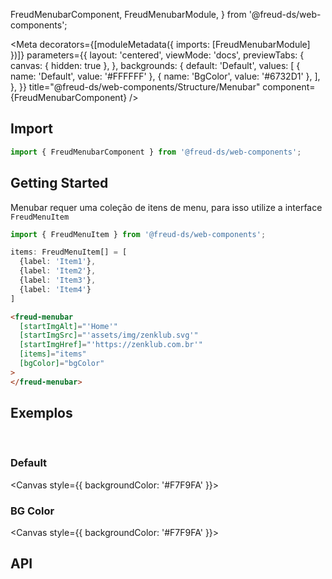   FreudMenubarComponent,
  FreudMenubarModule,
} from '@freud-ds/web-components';

<Meta
  decorators={[moduleMetadata({ imports: [FreudMenubarModule] })]}
  parameters={{
    layout: 'centered',
    viewMode: 'docs',
    previewTabs: {
      canvas: { hidden: true },
    },
    backgrounds: {
      default: 'Default',
      values: [
        { name: 'Default', value: '#FFFFFF' },
        { name: 'BgColor', value: '#6732D1' },
      ],
    },
  }}
  title="@freud-ds/web-components/Structure/Menubar"
  component={FreudMenubarComponent}
/>

<FreudHeaderComponent
  title="Menubar"
  description="Menubar é um menu principal para as interfaces."
/>

## <a id="importing"></a>Import

```ts
import { FreudMenubarComponent } from '@freud-ds/web-components';
```

## Getting Started

Menubar requer uma coleção de itens de menu, para isso utilize a interface `FreudMenuItem`

```ts
import { FreudMenuItem } from '@freud-ds/web-components';

items: FreudMenuItem[] = [
  {label: 'Item1'},
  {label: 'Item2'},
  {label: 'Item3'},
  {label: 'Item4'}
]
```

```html
<freud-menubar
  [startImgAlt]="'Home'"
  [startImgSrc]="'assets/img/zenklub.svg'"
  [startImgHref]="'https://zenklub.com.br'"
  [items]="items"
  [bgColor]="bgColor"
>
</freud-menubar>
```

## <a id="exemplos"></a>Exemplos

<br />

### Default

<Canvas style={{ backgroundColor: '#F7F9FA' }}>
  <Story story={Default} />
</Canvas>

### BG Color

<Canvas style={{ backgroundColor: '#F7F9FA' }}>
  <Story story={BGColor} />
</Canvas>

## <a id="api"></a>API

<ArgsTable of={FreudMenubarComponent} />
